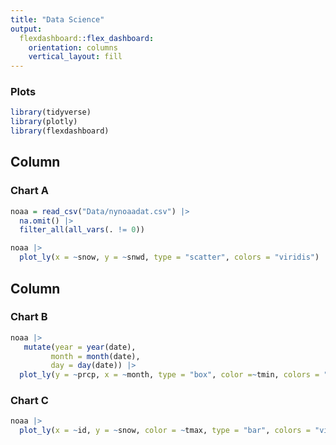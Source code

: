 ```yaml
---
title: "Data Science"
output: 
  flexdashboard::flex_dashboard:
    orientation: columns
    vertical_layout: fill
---
```


### Plots

```r
library(tidyverse)
library(plotly)
library(flexdashboard)
```
Column {data-width=650}
-----------------------------------------------------------------------

### Chart A
```r
noaa = read_csv("Data/nynoaadat.csv") |> 
  na.omit() |> 
  filter_all(all_vars(. != 0))
```

```r
noaa |> 
  plot_ly(x = ~snow, y = ~snwd, type = "scatter", colors = "viridis")
```
Column {data-width=350}
-----------------------------------------------------------------------

### Chart B
```r
noaa |> 
   mutate(year = year(date),
         month = month(date),
         day = day(date)) |> 
  plot_ly(y = ~prcp, x = ~month, type = "box", color =~tmin, colors = "viridis")
``` 
### Chart C

```r
noaa |> 
  plot_ly(x = ~id, y = ~snow, color = ~tmax, type = "bar", colors = "viridis")
```




